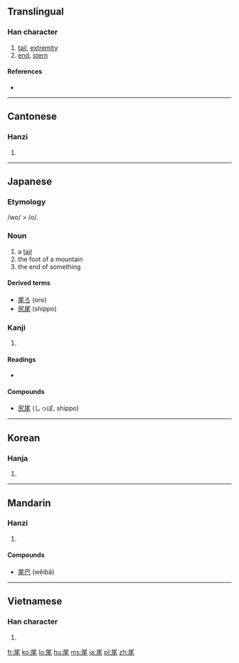==Translingual==

===Han character===
{{Han char|rn=44|rad=尸|as=04|sn=7|four=7721<sub>4</sub>|canj=尸竹手山 (SHQU)|ids=⿸[[尸]][[毛]]}}

# [[tail]], [[extremity]]
# [[end]], [[stern]]

====References====
* {{Han ref|kx=0300.160|dkj=07650|dj=0596.120|hdz=20966.160|uh=5C3E|ud=23614|bh=A7C0|bd=42944}}

----

==Cantonese==

===Hanzi===
{{yue-hanzi|jyut=|y=mei5}}

# {{defn|Cantonese|sort=尸04}}

----

==Japanese==

===Etymology===
/wo/ > /o/.

===Noun===
{{ja-noun|k|hira=お|hhira=を|rom=o}}

# a [[tail]]
# the foot of a mountain
# the end of something

====Derived terms====
* [[尾ろ]] (oro)
* [[尻尾]] (shippo)

===Kanji===
{{ja-kanji|grade=c|rs=尸04}}

# {{defn|Japanese}}

====Readings====
* {{ja-readings|on=[[び]] (bi)|kun=[[お]] (o)}}

====Compounds====
* [[尻尾]] (しっぽ, shippo)

----

==Korean==

===Hanja===
{{ko-hanja|hangeul=[[미]]|rv=mi|mr=mi}}

# {{defn|Korean|sort=尸04}}

----

==Mandarin==

===Hanzi===
{{cmn-hanzi|pin=[[wěi]] ([[wei3]])|wg=wei<sup>3</sup>}}

# {{defn|Mandarin|sort=尸04}}

====Compounds====
* [[尾巴]] (wěibā)

----

==Vietnamese==

===Han character===
{{vi-hantu|[[vĩ]], [[vãi]], [[vả]], [[vã]], [[vải]]|rs=尸04}}

# {{defn|Vietnamese|sort=尸04}}

[[fr:尾]]
[[ko:尾]]
[[lo:尾]]
[[hu:尾]]
[[ms:尾]]
[[ja:尾]]
[[pl:尾]]
[[zh:尾]]